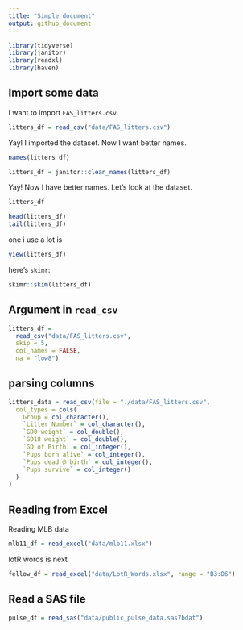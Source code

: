 ```yaml
---
title: "Simple document"
output: github_document
---
```



```r
library(tidyverse)
library(janitor)
library(readxl)
library(haven)
```

## Import some data

I want to import `FAS_litters.csv`.

```r
litters_df = read_csv("data/FAS_litters.csv")

```

Yay! I imported the dataset. Now I want better names.

```r
names(litters_df)

litters_df = janitor::clean_names(litters_df)
```

Yay! Now I have better names. Let's look at the dataset.

```r
litters_df

head(litters_df)
tail(litters_df)

```

one i use a lot is

```r
view(litters_df)

```

here's `skimr`:

```r
skimr::skim(litters_df)
```


## Argument  in `read_csv`

```r
litters_df = 
  read_csv("data/FAS_litters.csv",
  skip = 5,
  col_names = FALSE,
  na = "low8")
```


## parsing columns

```r
litters_data = read_csv(file = "./data/FAS_litters.csv",
  col_types = cols(
    Group = col_character(),
    `Litter Number` = col_character(),
    `GD0 weight` = col_double(),
    `GD18 weight` = col_double(),
    `GD of Birth` = col_integer(),
    `Pups born alive` = col_integer(),
    `Pups dead @ birth` = col_integer(),
    `Pups survive` = col_integer()
  )
)
```


## Reading from Excel

Reading MLB data


```r
mlb11_df = read_excel("data/mlb11.xlsx")
```

lotR words is next

```r
fellow_df = read_excel("data/LotR_Words.xlsx", range = "B3:D6")
```


## Read a SAS file

```r
pulse_df = read_sas("data/public_pulse_data.sas7bdat")
```

